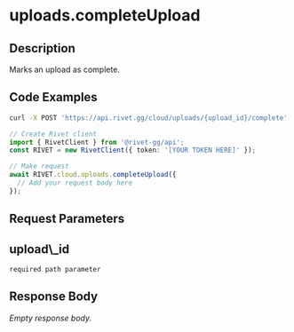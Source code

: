 
# uploads.completeUpload



## Description

Marks an upload as complete.


## Code Examples

<CodeGroup title='Request' tag='POST' label='https://api.rivet.gg/cloud/uploads/{upload_id}/complete'>

```bash {{ "title": "cURL" }}
curl -X POST 'https://api.rivet.gg/cloud/uploads/{upload_id}/complete'
```

```ts
// Create Rivet client
import { RivetClient } from '@rivet-gg/api';
const RIVET = new RivetClient({ token: '[YOUR TOKEN HERE]' });

// Make request
await RIVET.cloud.uploads.completeUpload({
  // Add your request body here
});
```

</CodeGroup>

## Request Parameters
<div className="property ml-4">
<div className="flex flex-row items-center my-2">
<h2 className="text-lg font-bold text-cream-50 m-0">upload\_id</h2><code className="m-0 ml-4 pb-0 pt-0.5 text-cream-500"><span className="font-normal text-cream-600">required</span> path parameter</code>
</div>

</div>

## Response Body
_Empty response body._
